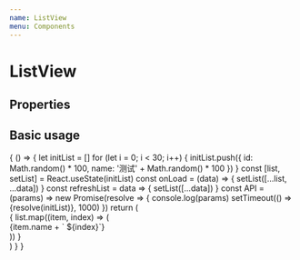```yaml
---
name: ListView
menu: Components
---
```



# ListView

## Properties

<Props of={ListView} />

## Basic usage

<Playground>
  {
    () => {
      let initList = []
      for (let i = 0; i < 30; i++) {
        initList.push({
          id: Math.random() * 100,
          name: '测试' + Math.random() * 100
        })
      }
      const [list, setList] = React.useState(initList)
      const onLoad = (data) => {
        setList([...list, ...data])
      }
      const refreshList = data => {
        setList([...data])
      }
      const API = (params) => new Promise(resolve => {
        console.log(params)
        setTimeout(() => {resolve(initList)}, 1000)
      })
      return (
          <div style={{height: 600}}>
            <ListView
              getList={onLoad}
              API={API}
              refreshList={refreshList}
            >
             <div>
              {
                list.map((item, index) => (
                 <div key={index}>{item.name + ` ${index}`}</div>
                 ))
              }
              </div>
            </ListView>
          </div>
       )
    }
  }
</Playground>
